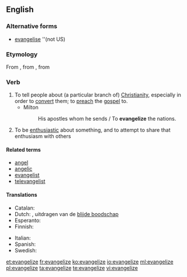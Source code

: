 ==English==

===Alternative forms===
* [[evangelise]] ''(not US)

===Etymology===
From {{etyl|fro}} {{term|évangéliser|lang=la}}, from {{etyl|la}} {{term|evangelizare|lang=la}}, from {{etyl|grc}} {{term|sc=polytonic| εὐαγγελίζω |tr=euangelizesthai}}

===Verb===
{{en-verb|evangeliz|ing}}

# To tell people about (a particular branch of) [[Christianity]], especially in order to [[convert]] them; to [[preach]] the [[gospel]] to.
#* Milton
#*: His apostles whom he sends / To '''evangelize''' the nations.
# To be [[enthusiastic]] about something, and to attempt to share that enthusiasm with others

====Related terms====
* [[angel]]
* [[angelic]]
* [[evangelist]]
* [[televangelist]]

====Translations====
{{trans-top|tell people about Christianity}}
* Catalan: {{t+|ca|evangelitzar}}
* Dutch: {{t-|nl|evangeliseren}}, uitdragen van de [[blijde boodschap]]
* Esperanto: {{t-|eo|evangeligi}}
* Finnish: {{t-|fi|evankelioida}}
{{trans-mid}}
* Italian: {{t+|it|evangelizzare}}
* Spanish: {{t-|es|evangelizar}}
* Swedish: {{t-|sv|evangelisera}}
{{trans-bottom}}

[[et:evangelize]]
[[fr:evangelize]]
[[ko:evangelize]]
[[io:evangelize]]
[[ml:evangelize]]
[[pl:evangelize]]
[[ta:evangelize]]
[[te:evangelize]]
[[vi:evangelize]]